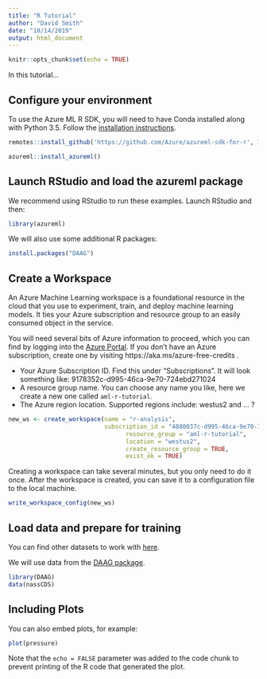 ```yaml
---
title: "R Tutorial"
author: "David Smith"
date: "10/14/2019"
output: html_document
---
```


```r
knitr::opts_chunk$set(echo = TRUE)
```
In this tutorial...

## Configure your environment

To use the Azure ML R SDK, you will need to have Conda installed along with Python 3.5. Follow the [installation instructions](https://azure.github.io/azureml-sdk-for-r/articles/installation.html).

```r
remotes::install_github('https://github.com/Azure/azureml-sdk-for-r', INSTALL_opts=c("--no-multiarch"))

azureml::install_azureml()
```

## Launch RStudio and load the azureml package

We recommend using RStudio to run these examples. Launch RStudio and then:

```r
library(azureml)
```

We will also use some additional R packages:

```r
install.packages("DAAG")
```


## Create a Workspace

An Azure Machine Learning workspace is a foundational resource in the cloud that you use to experiment, train, and deploy machine learning models. It ties your Azure subscription and resource group to an easily consumed object in the service.

You will need several bits of Azure information to proceed, which you 
can find by logging into the [Azure Portal](https://portal.azure.com). If you don't have an Azure subscription, create one by visiting https://aka.ms/azure-free-credits .

* Your Azure Subscription ID. Find this under "Subscriptions". It will look something like: 9178352c-d995-46ca-9e70-724ebd271024
* A resource group name. You can choose any name you like, here we create a new one called `aml-r-tutorial`.
* The Azure region location. Supported regions include: westus2 and ... ?

```r
new_ws <- create_workspace(name = "r-analysis", 
                           subscription_id = "4080037c-d995-46ca-9e70-724ebd271024", 
			                     resource_group = "aml-r-tutorial", 
			                     location = "westus2", 
			                     create_resource_group = TRUE,
			                     exist_ok = TRUE)
```

Creating a workspace can take several minutes, but you only need to do it once. After the workspace is created, you can save it to a configuration file to the local machine.

```r
write_workspace_config(new_ws)
```

## Load data and prepare for training 

You can find other datasets to work with [here](https://vincentarelbundock.github.io/Rdatasets/datasets.html).

We will use data from the [DAAG package](https://cran.r-project.org/package=DAAG).

```r
library(DAAG)
data(nassCDS)
```

## Including Plots

You can also embed plots, for example:

```r
plot(pressure)
```

Note that the `echo = FALSE` parameter was added to the code chunk to prevent printing of the R code that generated the plot.
